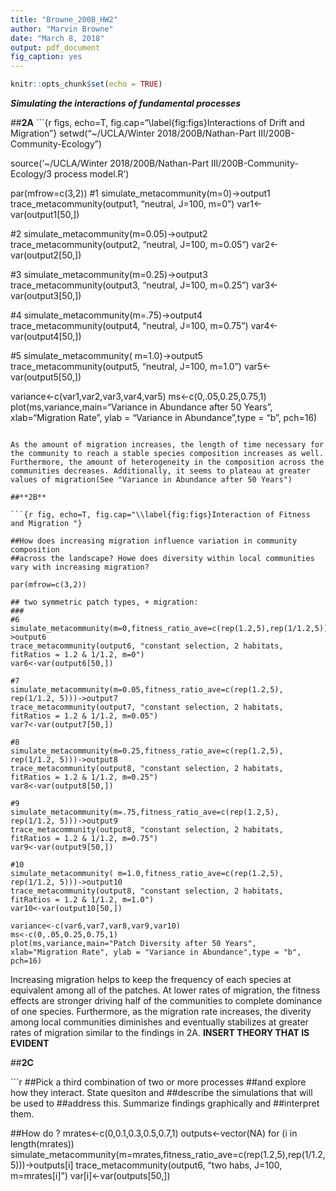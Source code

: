 ```yaml
---
title: "Browne_200B_HW2"
author: "Marvin Browne"
date: "March 8, 2018"
output: pdf_document
fig_caption: yes
---
```


```r
knitr::opts_chunk$set(echo = TRUE)
```

**_Simulating the interactions of fundamental processes_**

##**2A**
```{r figs, echo=T, fig.cap="\\label{fig:figs}Interactions of Drift and Migration"}
setwd("~/UCLA/Winter 2018/200B/Nathan-Part III/200B-Community-Ecology")

source('~/UCLA/Winter 2018/200B/Nathan-Part III/200B-Community-Ecology/3 process model.R')

par(mfrow=c(3,2))
#1
simulate_metacommunity(m=0)->output1
trace_metacommunity(output1, "neutral, J=100, m=0")
var1<-var(output1[50,])

#2
simulate_metacommunity(m=0.05)->output2
trace_metacommunity(output2, "neutral, J=100, m=0.05")
var2<-var(output2[50,])

#3
simulate_metacommunity(m=0.25)->output3
trace_metacommunity(output3, "neutral, J=100, m=0.25")
var3<-var(output3[50,])

#4
simulate_metacommunity(m=.75)->output4
trace_metacommunity(output4, "neutral, J=100, m=0.75")
var4<-var(output4[50,])

#5
simulate_metacommunity( m=1.0)->output5
trace_metacommunity(output5, "neutral, J=100, m=1.0")
var5<-var(output5[50,])

variance<-c(var1,var2,var3,var4,var5)
ms<-c(0,.05,0.25,0.75,1)
plot(ms,variance,main="Variance in Abundance after 50 Years", xlab="Migration Rate", ylab = "Variance in Abundance",type = "b", pch=16)

```

As the amount of migration increases, the length of time necessary for the community to reach a stable species composition increases as well. Furthermore, the amount of heterogeneity in the composition across the communities decreases. Additionally, it seems to plateau at greater values of migration(See "Variance in Abundance after 50 Years")

##**2B**

```{r fig, echo=T, fig.cap="\\label{fig:figs}Interaction of Fitness and Migration "}

##How does increasing migration influence variation in community composition 
##across the landscape? Howe does diversity within local communities vary with increasing migration?

par(mfrow=c(3,2))

## two symmetric patch types, + migration:
###
#6
simulate_metacommunity(m=0,fitness_ratio_ave=c(rep(1.2,5),rep(1/1.2,5)))->output6
trace_metacommunity(output6, "constant selection, 2 habitats, fitRatios = 1.2 & 1/1.2, m=0")
var6<-var(output6[50,])

#7
simulate_metacommunity(m=0.05,fitness_ratio_ave=c(rep(1.2,5), rep(1/1.2, 5)))->output7
trace_metacommunity(output7, "constant selection, 2 habitats, fitRatios = 1.2 & 1/1.2, m=0.05")
var7<-var(output7[50,])

#8
simulate_metacommunity(m=0.25,fitness_ratio_ave=c(rep(1.2,5), rep(1/1.2, 5)))->output8
trace_metacommunity(output8, "constant selection, 2 habitats, fitRatios = 1.2 & 1/1.2, m=0.25")
var8<-var(output8[50,])

#9
simulate_metacommunity(m=.75,fitness_ratio_ave=c(rep(1.2,5), rep(1/1.2, 5)))->output9
trace_metacommunity(output8, "constant selection, 2 habitats, fitRatios = 1.2 & 1/1.2, m=0.75")
var9<-var(output9[50,])

#10
simulate_metacommunity( m=1.0,fitness_ratio_ave=c(rep(1.2,5), rep(1/1.2, 5)))->output10
trace_metacommunity(output8, "constant selection, 2 habitats, fitRatios = 1.2 & 1/1.2, m=1.0")
var10<-var(output10[50,])

variance<-c(var6,var7,var8,var9,var10)
ms<-c(0,.05,0.25,0.75,1)
plot(ms,variance,main="Patch Diversity after 50 Years", xlab="Migration Rate", ylab = "Variance in Abundance",type = "b", pch=16)

```

Increasing migration helps to keep the frequency of each species at equivalent among all of the patches. At lower rates of migration, the fitness effects are stronger driving half of the communities to complete dominance of one species. Furthermore, as the migration rate increases, the diverity among local communities diminishes and eventually stabilizes at greater rates of migration similar to the findings in 2A. **INSERT THEORY THAT IS EVIDENT**


##**2C**

```r
##Pick a third combination of two or more processes 
##and explore how they interact. State quesiton and 
##describe the simulations that will be used to 
##address this. Summarize findings graphically and 
##interpret them. 

##How do ?
mrates<-c(0,0.1,0.3,0.5,0.7,1)
outputs<-vector(NA)
for (i in length(mrates))
  simulate_metacommunity(m=mrates,fitness_ratio_ave=c(rep(1.2,5),rep(1/1.2,5)))->outputs[i]
  trace_metacommunity(output6, "two habs, J=100, m=mrates[i]")
  var[i]<-var(outputs[50,])

